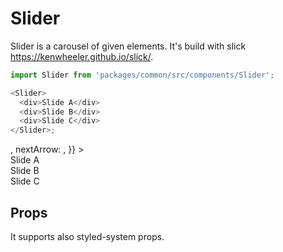 


<Meta title="Themes/WebApp/Components/Slider" component={Slider} />

# Slider

Slider is a carousel of given elements. It's build with slick https://kenwheeler.github.io/slick/.

```js
import Slider from 'packages/common/src/components/Slider';

<Slider>
  <div>Slide A</div>
  <div>Slide B</div>
  <div>Slide C</div>
</Slider>;
```

<Preview>
  <Story name="Default">
    <Theme>
      <Box overflow="hidden">
        <Container>
          <Slider
            options={{
              dots: false,
              speed: 500,
              slidesToShow: 1,
              arrows: true,
              fade: true,
              slidesToScroll: 1,
              prevArrow: <Icon icon={ArrowLeft} />,
              nextArrow: <Icon icon={ArrowRight} />,
            }}
          >
            <div>
              <Box
                mx={120}
                height="150px"
                flexBox
                alignItems="center"
                justifyContent="center"
                color="gray.7"
                bg="primary"
              >
                Slide A
              </Box>
            </div>
            <div>
              <Box
                mx={120}
                height="150px"
                flexBox
                alignItems="center"
                justifyContent="center"
                color="gray.7"
                bg="secondary"
              >
                Slide B
              </Box>
            </div>
            <div>
              <Box
                mx={120}
                height="150px"
                flexBox
                alignItems="center"
                justifyContent="center"
                color="gray.7"
                bg="tertiary"
              >
                Slide C
              </Box>
            </div>
          </Slider>
        </Container>
      </Box>
    </Theme>
  </Story>
</Preview>

## Props

It supports also styled-system props.

<Props of={Slider} />
